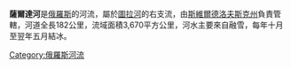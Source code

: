 '''薩爾達河'''是[[俄羅斯|俄羅斯]]的河流，屬於[[圖拉河|圖拉河]]的右支流，由[[斯維爾德洛夫斯克州|斯維爾德洛夫斯克州]]負責管轄，河道全長182公里，流域面積3,670平方公里，河水主要來自融雪，每年十月至翌年五月結冰。

{{Russia-geo-stub}}
[[Category:俄羅斯河流|Category:俄羅斯河流]]